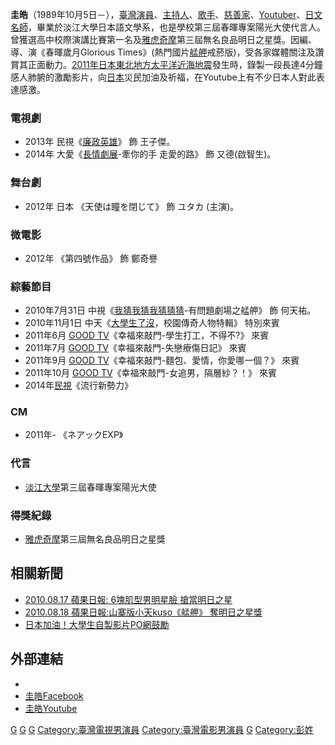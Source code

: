 {{藝人
| 姓名 = 圭皓
| 類型 = 男演員
| 圖片 = 
| 羅馬拼音 = Gui Hao
| 英文名 = Kay
| 別名 = 晨希
| 暱稱 = 小圭圭
| 國籍 = {{ROC}}
| 出生日期 = {{birth_date_and_age|1989|10|05|(21歲)}}
| 出生地點 = {{TWN}}[[桃園市|桃園]]
| 職業 = [[演員|演員]]、[[主持人|主持人]]、[[歌手|歌手]]、[[慈善家|慈善家]]、[[Youtuber|Youtuber]]、[[日文名師|日文名師]]
| 語言 = [[台語|台語]]、[[中華民國國語|國語]]、[[英語|英語]]、[[日語|日語]]、[[客語|客語]]
| 教育程度 = 祥安國小 <br />平南國中<br />[[楊梅高中|國立楊梅高級中學]]<br />[[淡江大學|淡江大學]]日本語文學系
| 經紀公司 = 
| 網站 = 
}}
{{japanese|japanese=圭皓|kana=ケイ　コウ|romaji=Kei Kou}}
'''圭皓'''（1989年10月5日－），[[臺灣|臺灣]][[演員|演員]]、[[主持人|主持人]]、[[歌手|歌手]]、[[慈善家|慈善家]]、[[Youtuber|Youtuber]]、[[日文名師|日文名師]]，畢業於淡江大學日本語文學系，也是學校第三屆春暉專案陽光大使代言人。曾獲選高中校際演講比賽第一名及[[雅虎奇摩|雅虎奇摩]]第三屆無名良品明日之星獎。因編、導、演《春暉歲月Glorious Times》(熱門國片[[艋舺_(電影)|艋舺]]戒菸版)，受各家媒體關注及讚賞其正面動力。[[2011年日本東北地方太平洋近海地震|2011年日本東北地方太平洋近海地震]]發生時，錄製一段長達4分鐘感人肺腑的激勵影片，向[[日本|日本]]災民加油及祈福，在Youtube上有不少日本人對此表達感激。

=== 電視劇 ===
* 2013年 民視《[[廉政英雄|廉政英雄]]》 飾 王子傑。
* 2014年 大愛《[[長情劇展|長情劇展]]-牽你的手 走愛的路》 飾 又德(啟智生)。

=== 舞台劇 ===
* 2012年 日本 《天使は瞳を閉じて》 飾 ユタカ (主演)。

=== 微電影 ===
* 2012年 《第四號作品》 飾 鄭奇譽

=== 綜藝節目 ===
* 2010年7月31日 中視《[[我猜我猜我猜猜猜|我猜我猜我猜猜猜]]-有問題劇場之艋舺》 飾 何天祐。
* 2010年11月1日 中天《[[大學生了沒|大學生了沒]]，校園傳奇人物特輯》 特別來賓
* 2011年6月 [[GOOD_TV|GOOD TV]]《幸福來敲門-學生打工，不得不?》 來賓
* 2011年7月 [[GOOD_TV|GOOD TV]]《幸福來敲門-失戀療傷日記》 來賓
* 2011年9月 [[GOOD_TV|GOOD TV]]《幸福來敲門-麵包、愛情，你愛哪一個？》 來賓
* 2011年10月 [[GOOD_TV|GOOD TV]]《幸福來敲門-女追男，隔層紗？！》 來賓
* 2014年[[民視|民視]]《流行新勢力》

=== CM ===
* 2011年- 《ネアックEXP》

=== 代言 ===
* [[淡江大學|淡江大學]]第三屆春暉專案陽光大使

=== 得獎紀錄 ===
* [[雅虎奇摩|雅虎奇摩]]第三屆無名良品明日之星獎

== 相關新聞 ==
* [https://web.archive.org/web/20100819200008/http://tw.nextmedia.com/subapple/article/art_id/32741575/IssueID/20100817 2010.08.17 蘋果日報: 6塊肌型男明星臉 搶當明日之星]
* [https://web.archive.org/web/20100820225854/http://tw.nextmedia.com/applenews/article/art_id/32744986/IssueID/20100818 2010.08.18 蘋果日報:山寨版小天kuso《艋舺》 奪明日之星獎]
* [http://www.youtube.com/watch?v=brRN5cWdFHs 日本加油！大學生自製影片PO網鼓勵]{{Wayback|url=http://www.youtube.com/watch?v=brRN5cWdFHs |date=20110629223026 }}

== 外部連結 ==
* {{Sinaweibo|guihao1005}}
* [http://www.facebook.com/pages/gui-hao/129477203741477 圭皓Facebook]
* [https://www.youtube.com/channel/UChOJMmhbFfARgEPJGarcr4Q 圭皓Youtube]{{Wayback|url=https://www.youtube.com/channel/UChOJMmhbFfARgEPJGarcr4Q |date=20200312210055 }}

[[Category:1989年出生|G]]
[[Category:在世人物|G]]
[[Category:淡江大學校友|G]]
[[Category:臺灣電視男演員|Category:臺灣電視男演員]]
[[Category:臺灣電影男演員|Category:臺灣電影男演員]]
[[Category:台灣導演|G]]
[[Category:彭姓|Category:彭姓]]